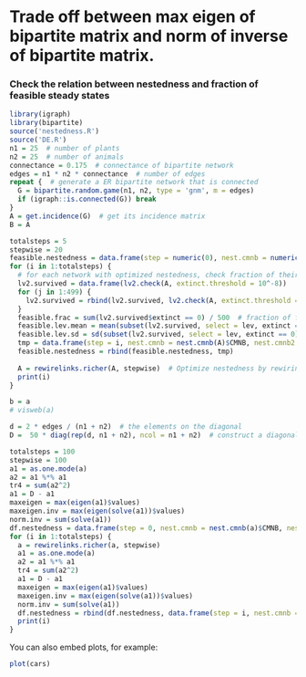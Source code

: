 Trade off between max eigen of bipartite matrix and norm of inverse of bipartite matrix.
========================================================


### Check the relation between nestedness and fraction of feasible steady states
```r
library(igraph)
library(bipartite)
source('nestedness.R')
source('DE.R')
n1 = 25  # number of plants
n2 = 25  # number of animals
connectance = 0.175  # connectance of bipartite network
edges = n1 * n2 * connectance  # number of edges
repeat {  # generate a ER bipartite network that is connected
  G = bipartite.random.game(n1, n2, type = 'gnm', m = edges)
  if (igraph::is.connected(G)) break
}
A = get.incidence(G)  # get its incidence matrix
B = A

totalsteps = 5
stepwise = 20
feasible.nestedness = data.frame(step = numeric(0), nest.cmnb = numeric(0), nest.cmnb2 = numeric(0), nest.nodf = numeric(0), nest.nodf2 = numeric(0), feasible.frac = numeric(0), feasible.lev.mean = numeric(0), feasible.lev.sd = numeric(0))
for (i in 1:totalsteps) {  
  # for each network with optimized nestedness, check fraction of their feasible steady states
  lv2.survived = data.frame(lv2.check(A, extinct.threshold = 10^-8))
  for (j in 1:499) {  
    lv2.survived = rbind(lv2.survived, lv2.check(A, extinct.threshold = 10^-8))
  }
  feasible.frac = sum(lv2.survived$extinct == 0) / 500  # fraction of feasible solution
  feasible.lev.mean = mean(subset(lv2.survived, select = lev, extinct == 0)$lev)  # LEV of feasible states
  feasible.lev.sd = sd(subset(lv2.survived, select = lev, extinct == 0)$lev)
  tmp = data.frame(step = i, nest.cmnb = nest.cmnb(A)$CMNB, nest.cmnb2 = nest.cmnb2(A)$CMNB, nest.nodf = nest.nodf(A)$NODF, nest.nodf2 = nest.nodf2(A)$NODF, feasible.frac = feasible.frac, feasible.lev.mean = feasible.lev.mean, feasible.lev.sd = feasible.lev.sd)
  feasible.nestedness = rbind(feasible.nestedness, tmp)
  
  A = rewirelinks.richer(A, stepwise)  # Optimize nestedness by rewiring links between species
  print(i)
}

```

```r
b = a
# visweb(a)

d = 2 * edges / (n1 + n2)  # the elements on the diagonal
D =  50 * diag(rep(d, n1 + n2), ncol = n1 + n2)  # construct a diagonal matrix

totalsteps = 100
stepwise = 100
a1 = as.one.mode(a)
a2 = a1 %*% a1
tr4 = sum(a2^2)
a1 = D - a1
maxeigen = max(eigen(a1)$values)
maxeigen.inv = max(eigen(solve(a1))$values)
norm.inv = sum(solve(a1))
df.nestedness = data.frame(step = 0, nest.cmnb = nest.cmnb(a)$CMNB, nest.cmnb2 = nest.cmnb2(a)$CMNB, nest.nodf = nest.nodf(a)$NODF, nest.nodf2 = nest.nodf2(a)$NODF, maxeigen = maxeigen, norm.inv = norm.inv, tr4 = tr4, maxeigen.inv = maxeigen.inv, lv2.check(a))
for (i in 1:totalsteps) {
  a = rewirelinks.richer(a, stepwise)
  a1 = as.one.mode(a)
  a2 = a1 %*% a1
  tr4 = sum(a2^2)
  a1 = D - a1
  maxeigen = max(eigen(a1)$values)
  maxeigen.inv = max(eigen(solve(a1))$values)
  norm.inv = sum(solve(a1))
  df.nestedness = rbind(df.nestedness, data.frame(step = i, nest.cmnb = nest.cmnb(a)$CMNB, nest.cmnb2 = nest.cmnb2(a)$CMNB, nest.nodf = nest.nodf(a)$NODF, nest.nodf2 = nest.nodf2(a)$NODF, maxeigen = maxeigen, norm.inv = norm.inv, tr4 = tr4, maxeigen.inv = maxeigen.inv, lv2.check(a)))
  print(i)
}


```


You can also embed plots, for example:

```r
plot(cars)
```

